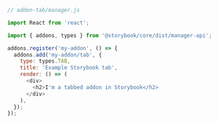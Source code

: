 ```js
// addon-tab/manager.js

import React from 'react';

import { addons, types } from '@storybook/core/dist/manager-api';

addons.register('my-addon', () => {
  addons.add('my-addon/tab', {
    type: types.TAB,
    title: 'Example Storybook tab',
    render: () => (
      <div>
        <h2>I'm a tabbed addon in Storybook</h2>
      </div>
    ),
  });
});
```
